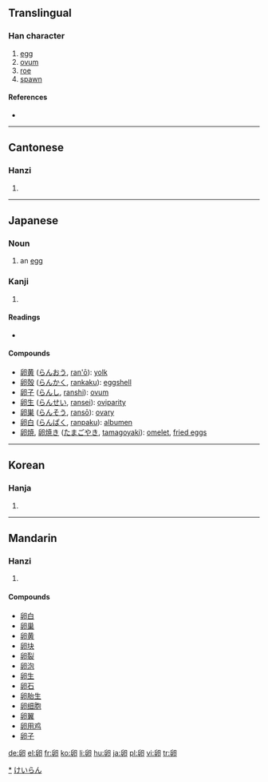 {{see|卵}}
==Translingual==

===Han character===
{{Han char|rn=26|rad=卩|as=05|sn=7|four=7772<sub>0</sub>|canj=竹竹尸中戈 (HHSLI)}}

# [[egg]]
# [[ovum]]
# [[roe]]
# [[spawn]]

====References====
* {{Han ref|kx=0159.200|dkj=02857|dj=0365.010|hdz=10313.040|uh=5375|ud=21365|bh=A75A|bd=42842}}

----

==Cantonese==

===Hanzi===
{{yue-hanzi|jyut=|y=leun5}}

# {{defn|Cantonese}}

----

==Japanese==

===Noun===
{{ja-noun|k|hira=たまご|rom=tamago}}

# an [[egg]]

===Kanji===
{{ja-kanji|grade=6|rs=卩05}}

# {{defn|Japanese}}

====Readings====
* {{ja-readings|on=[[らん]] (ran), [[こん]] (kon)|kun=[[たまご]] (tamago)}}

====Compounds====
* [[卵黄]] ([[らんおう]], [[ran'ō]]): [[yolk]]
* [[卵殻]] ([[らんかく]], [[rankaku]]): [[eggshell]]
* [[卵子]] ([[らんし]], [[ranshi]]): [[ovum]]
* [[卵生]] ([[らんせい]], [[ransei]]): [[oviparity]]
* [[卵巣]] ([[らんそう]], [[ransō]]): [[ovary]]
* [[卵白]] ([[らんぱく]], [[ranpaku]]): [[albumen]]
* [[卵焼]], [[卵焼き]] ([[たまごやき]], [[tamagoyaki]]): [[omelet]], [[fried eggs]]

[[Category:ja:Eggs|*]]
[[Category:ja:Foods|けいらん]]

----

==Korean==

===Hanja===
{{ko-hanja|hangeul=란|rv=ran|mr=ran}}

# {{defn|Korean}}

----

==Mandarin==

===Hanzi===
{{cmn-hanzi|pin=[[luǎn]] ([[luan3]])|wg=luan<sup>3</sup>}}

# {{defn|Mandarin}}

====Compounds====
* [[卵白]]
* [[卵巢]]
* [[卵黄]]
* [[卵块]]
* [[卵裂]]
* [[卵泡]]
* [[卵生]]
* [[卵石]]
* [[卵胎生]]
* [[卵细胞]]
* [[卵翼]]
* [[卵用鸡]]
* [[卵子]]

[[de:卵]]
[[el:卵]]
[[fr:卵]]
[[ko:卵]]
[[li:卵]]
[[hu:卵]]
[[ja:卵]]
[[pl:卵]]
[[vi:卵]]
[[tr:卵]]